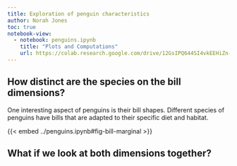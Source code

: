 ```yaml
---
title: Exploration of penguin characteristics
author: Norah Jones
toc: true
notebook-view:
  - notebook: penguins.ipynb
    title: "Plots and Computations"
    url: https://colab.research.google.com/drive/12GsIPQ644SI4vkEEHiZn-Qqfbr-bD1
---
```


## How distinct are the species on the bill dimensions?

One interesting aspect of penguins is their bill shapes. Different species of penguins have bills that are adapted to their specific diet and habitat. 

{{< embed ../penguins.ipynb#fig-bill-marginal >}}

## What if we look at both dimensions together?
